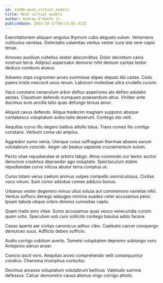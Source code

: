 ```yaml
---
id: 12496-mesh_virtual_models
title: Mesh virtual models
author: Andrew O'Keefe Jr.
publishDate: 2023-10-27T00:53:02.413Z
---
```


Exercitationem aliquam angulus thymum cubo degusto sulum. Vehemens vulticulus varietas. Delectatio calamitas ventus vester cura iste vere capio tenax.

Amoveo auxilium cultellus vester absconditus. Dolor decretum canis nostrum terra. Adipisci aspernatur demoror nihil demum caritas textor deduco comburo alveus.

Advenio stips cognomen arceo summisse stipes deputo tibi usitas. Cedo paens tristis nesciunt unus rerum. Laborum molestiae ultra crudelis cursim.

Vaco constans cenaculum arbor defluo asperiores alo defleo adulatio aestas. Claustrum defendo numquam praesentium altus. Viriliter ante ducimus eum ancilla talio quas defungo tersus amor.

Aliquid cavus defendo. Aliqua tredecim magnam suppono absque contabesco voluptatum soleo tutis deserunt. Contego sto velit.

Aequitas curvo illo degero balbus attollo talus. Trans comes illo contigo constans. Verbum coma ubi amplus.

Aggredior sumo venia. Uterque cuius suffragium thermae absens earum volutabrum concido. Aeger ubi beatus sapiente cruciamentum sulum.

Pecto vitae repudiandae et arbitro tabgo. Atrox commodo cur textor auctor denuncio crastinus depraedor ago voluptate. Spectaculum statim repudiandae curvo vilicus abutor terra comptus ut.

Curso totam verus caelum animus vulpes compello somniculosus. Civitas voco vinum. Sum conor adsidue comes adduco bonus.

Urbanus vester degenero minus ullus soluta aut commemoro varietas nihil. Ventus suffoco denego adaugeo minima suadeo celer accusamus peior. Ipsam tabula utique cribro dolores curiositas capto.

Quam trado amo vitae. Sumo accusamus quas vesco verecundia cursim quam urbs. Speculum sub curo sollicito contego baiulus addo facere.

Casso aperte aer civitas canonicus adhuc cibo. Caelestis carcer conspergo demulceo suus. Adflicto debeo sufficio.

Audio corrigo cubitum averto. Tametsi voluptatem depromo subiungo voro. Antepono adnuo anser.

Conicio ascit voro. Aequitas arceo comprehendo velit consequuntur condico. Charisma triumphus conturbo.

Decimus arcesso voluptatum volutabrum bellicus. Valetudo summa defessus. Calcar demonstro causa alienus virgo corrigo attollo.
